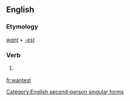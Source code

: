 ==English==

===Etymology===
''[[want]]'' + ''[[-est]]''

===Verb===
{{en-verb form}}

# {{context|archaic|lang=en}} {{form of|Second-person singular simple present form|want}}

[[Category:English second-person singular forms]]

[[fr:wantest]]